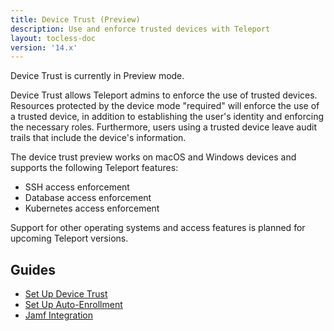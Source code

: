 ```yaml
---
title: Device Trust (Preview)
description: Use and enforce trusted devices with Teleport
layout: tocless-doc
version: '14.x'
---
```


<Warning>
  Device Trust is currently in Preview mode.
</Warning>

Device Trust allows Teleport admins to enforce the use of trusted devices.
Resources protected by the device mode "required" will enforce the use of a
trusted device, in addition to establishing the user's identity and enforcing
the necessary roles. Furthermore, users using a trusted device leave audit
trails that include the device's information.

The device trust preview works on macOS and Windows devices and supports the
following Teleport features:

- SSH access enforcement
- Database access enforcement
- Kubernetes access enforcement

Support for other operating systems and access features is planned for upcoming
Teleport versions.

## Guides

- [Set Up Device Trust](/docs/ver/14.x/access-controls/device-trust/guide)
- [Set Up Auto-Enrollment](/docs/ver/14.x/access-controls/device-trust/auto-enrollment)
- [Jamf Integration](/docs/ver/14.x/access-controls/device-trust/jamf-integration)
